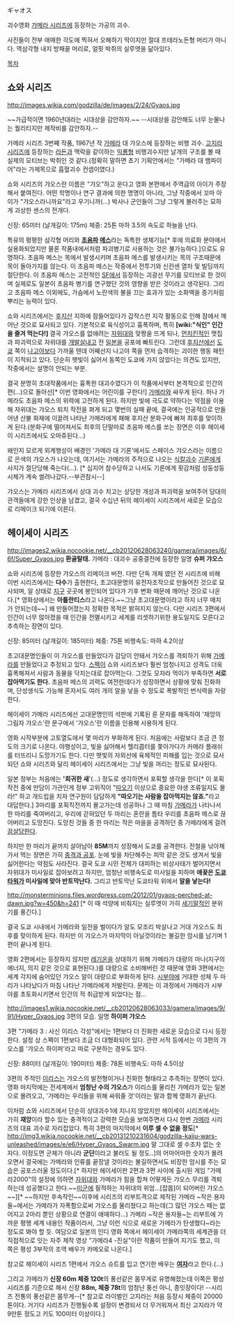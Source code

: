 ギャオス

괴수영화 [[가메라 시리즈]]에 등장하는 가공의 괴수.

사진들이 전부 애매한 각도에 찍혀서 오해하기 딱이지만 절대 프테라노돈형 머리가 아니다. 역삼각형 내지 방패꼴 머리로, 얼핏 박쥐의 실루엣을 닮아있다.

[[목차]]
== 쇼와 시리즈 ==
http://images.wikia.com/godzilla/de/images/2/24/Gyaos.jpg

~~가급적이면 1960년대라는 시대상을 감안하자.~~
--시대상을 감안해도 너무 눈물나는 퀄리티지만 제작비를 감안하자.--

가메라 시리즈 3번째 작품, 1967년 작 [[가메라]] 대 갸오스에 등장하는 비행 괴수.
[[고지라 시리즈]]에 등장하는 [[라돈]]과 맥락을 같이하는 [[익룡]]형 비행괴수지만 날개의 구조를 볼 때 실제의 모티브는 박쥐인 것 같다.(정확히 말하면 초기 기획안에서는 "가메라 대 뱀파이어"라는 가제목으로 흡혈괴수 컨셉이였다.)

쇼와 시리즈의 갸오스란 이름은 "갸오"하고 운다고 영화 본편에서 주역급의 아이가 주장해서 붙여진다. 어떤 학명이나 연구 결과에 의한 명명이 아니라, 그냥 작중에서 꼬마 아이가 "갸오스라니까요"라고 우기니까(...) 박사나 군인들이 그냥 그렇게 불러주는 묘하게 괴상한 센스의 전개다.

신장: 65미터 (날개길이: 175m)
체중: 25톤
마하 3.5의 속도로 하늘을 난다.

특유의 평평한 삼각형 머리와 '''[[초음파]] [[메스]]'''라는 독특한 생체기능[* 후에 의료화 분야에서 실용화되었지만 물론 작품내에서처럼 파괴병기로 사용하는 것은 불가능하다.]으로도 유명하다. 초음파 메스는 목에서 발생시키며 초음파 메스를 발생시키는 목의 구조때문에 목이 돌아가지를 않는다. 이 초음파 메스는 작중에서 전투기와 신칸센 열차 및 빌딩까지 절단한다. 이 초음파 메스는 고전적인 [[SF]]에서 등장하는 괴광선 무기를 모티브로 한 것이며 실제로도 일본이 초음파 병기를 연구했던 것의 영향을 받은 것이라고 생각된다.
그리고 초음파 메스 이외에도, 가슴에서 노란색의 불을 끄는 효과가 있는 소화액을 증기처럼 뿌리는 능력이 있다. 

쇼와 시리즈에서는 [[후지산]] 지하에 잠들어있다가 갑작스런 지각 활동으로 인해 잠에서 깨어난 것으로 묘사되고 있다. 기본적으로 육식성이고 흉폭하며, 특히 '''[wiki:"식인" 인간을 즐겨 먹는다!]''' 결국 갸오스를 없애려는 [[자위대]]와 맞짱을 뜨게 되나, [[먼치킨]]적인 맷집과 파괴력으로 자위대를 [[개발살]]내고 전 [[일본]]을 공포에 빠트린다. 
그런데 [[후지산]]에선 [[도쿄]] 쪽이 [[나고야]]보다 가까울 텐데 어째선지 나고야 쪽을 먼저 습격하는 괴이한 행동 패턴이 지적되고 있다. 단순히 햇빛이 싫어서 동쪽인 도쿄에 가지 않았다는 의견도 있지만, 작중에서는 설명이 안되는 부분.

결국 분명히 초대작품에서는 흉폭한 대괴수였다가 이 작품에서부터 본격적으로 인간의 편(...)으로 돌아선[* 이번 영화에서는 어린이를 구한다!] [[가메라]]와 싸우게 된다. 허나 가메라도 초음파 메스의 위력에 고전하게 된다. 하지만 빛에 극도로 약하다는 약점을 이용해 자위대는 갸오스 퇴치 작전을 펴게 되고 몇번의 실패 끝에, 결국에는 인공적으로 만들어낸 산불 화재에 이끌려 나타난 가메라에게 패해 후지산 분화구에 빠져 최후를 맞이하게 된다.(분화구에 떨어져서도 최후의 단말마로 초음파 메스를 쏘는 장면은 이후 헤이세이 시리즈에서도 오마쥬된다…)

왜인지 모르게 외계행성이 배경인 '가메라 대 기론'에서도 스페이스 갸오스라는 이름으로 은색의 갸오스가 나오는데, 여기서는 가메라의 주적으로 나오는 [[식칼]]괴수 [[기론]]에게 사지가 절단당해 죽는다(...). [* 심지어 참수당하고 나서도 기론에게 횟감처럼 성둥성둥 시체가 계속 썰려나갔다.--부관참시--] 

갸오스는 가메라 시리즈에서 상대 괴수 치고는 상당한 개성과 파괴력을 보여주어 당대의 관객들에게 강한 인상을 남겼고, 결국 수십년 뒤의 헤이세이 시리즈에서 새로운 모습으로 리메이크 되기에 이른다. 

== 헤이세이 시리즈 ==
http://images2.wikia.nocookie.net/__cb20120628063240/gamera/images/6/6f/Super_Gyaos.jpg
'''환골탈태.''' 가메라 : 대괴수 공중결전에 등장한 일명 '''슈퍼 갸오스'''

쇼와 시리즈에 등장한 갸오스의 리메이크 버전. 다만 단독 개체 였던 전 시리즈에 비해 이번 시리즈에서는 '''다수'''가 출현한다, 초고대문명의 유전자조작으로 만들어진 것으로 묘사되며, 알 상태로 [[지구]] 곳곳에 봉인되어 있다가 기후 변화 때문에 깨어난 것으로 나온다.[* 영화상에서는 '''아틀란티스'''라고 나온다.~~그냥 초고대문명이라고 하지 너무 매치가 안되는데~~] 왜 만들어졌는지 정확한 목적은 밝혀지지 않는다. 다만 시리즈 3편에서 인간이 너무 많아졌을 때 인간을 전멸시키고 세계를 리셋하기위한 용도일지도 모른다고 추측하는 장면이 있다. 

신장: 85미터 (날개길이: 185미터)
체중: 75톤
비행속도: 마하 4.2이상

초고대문명인들이 이 갸오스를 만들었다가 감당이 안돼서 갸오스를 격퇴하기 위해 [[가메라]]를 만들었다고 추정되고 있다. [[스펙]]이 쇼와 시리즈보다 훨씬 엄청나지고 성격도 더욱 흉폭해져서 사람과 동물을 닥치는대로 잡아먹는다. 그것도 모자라 먹이가 부족하면 '''서로 잡아먹기도 한다.''' 초음파 메스의 괴력도 여전한데다가 성장하면서 상황에 맞춰 진화하며, 단성생식도 가능해 혼자서도 여러 개의 알을 낳을 수 정도로 폭발적인 번식력을 자랑한다.

헤이세이 가메라 시리즈에선 고대문명인의 석판에 기록된 룬 문자를 해독하여 '재앙의 그림자 갸오스'란 문구에서 '갸오스'란 이름을 인용해 사용하게 된다.

영화 시작부분에 고토열도에서 몇 마리가 부화하게 된다. 처음에는 사람보다 조금 큰 정도의 크기로 나온다. 야행성이고, 빛을 싫어해서 헬리콥터를 쫓아가다가 카메라 플래쉬를 터뜨리니 도망가기도 한다. 다만 햇빛의 자외선에 육체적인 피해를 입는 것으로 묘사되던 쇼와 시리즈와 달리 헤이세이 시리즈에서는 그냥 빛을 꺼리는 정도로 묘사된다.

일본 정부는 처음에는 ''''희귀한 새''''(...) 정도로 생각하면서 포획할 생각을 한다[* 이 포획작전 중에 만담이 가관인게 정부 고위직이 "[[따오기]] 이상으로 중요한 야생 조류일지도 몰라!" 하고 개드립을 치자 연구원이 담담하게 '''"따오기는 사람을 잡아먹지는 않죠."'''라고 대답한다.] 3마리를 포획직전까지 몰고가는데 성공하나 그 때 마침 [[가메라]]가 나타나서 한 마리를 죽여버리고, 우리에 갇혀있던 두 마리는 혼란을 틈타 우리를 초음파 메스로 끊어버리고 도망친다. 도망친 것들 중 한 마리는 작은 마을을 공격하던 중 가메라에게 걸려 [[끔살]]당한다. 

하지만 한 마리가 끝까지 살아남아 '''85M'''까지 성장해서 도쿄를 공격한다. 전철을 낚아채가서 먹는 장면은 가히 [[충격과 공포]]. 눈에 빛을 차단해주는 피막 같은 것도 생겨서 빛을 싫어한다는 약점도 사라진다. 결국 도쿄 시민 전체가 대피하는 비상사태가 벌어지면서 자위대가 미사일로 잡아보려고 하지만, 엄청난 비행속도로 미사일을 피하며 '''애꿎은 [[도쿄타워]]가 미사일에 맞아 반토막난다.''' 그리고 반토막난 도쿄타워 위에서 '''알을 낳는다!'''

http://monsterminions.files.wordpress.com/2012/01/gyaos-perched-at-dawn.jpg?w=450&h=241 [* 이 때 석양에 비춰지는 실루엣이 가히 [[세기말]]적인 분위기를 풍긴다.]

결국 도쿄 시내에서 가메라와 일전을 벌이다가 알도 모조리 박살나고 거대 갸오스도 최후를 맞이하게 된다. 하지만 이 갸오스가 마지막이 아닐것이라는 불길한 암시를 남기며 1편이 끝나게 된다. 

영화 2편에서는 등장하지 않지만 [[레기온]]을 상대하기 위해 가메라가 대량의 마나(지구의 에너지, 의지 같은 것으로 표현된다.)를 대량으로 소비해버린 것 때문에 영화 3편에서는 세계 각지에 숨어있던 갸오스 알이 대량으로 부화하게 된다. [[시부야]]에 거대한 성체 두 마리가 나타났다가 마침 나타난 가메라에게 처발린다. 문제는 이 과정에서 가메라가 시부야를 초토화시키면서 인간의 적 취급받게 되었다는 점...

http://images1.wikia.nocookie.net/__cb20120628063033/gamera/images/9/91/Hyper_Gyaos.jpg
3편의 모습. 일명 '''하이퍼 갸오스'''

3편 "가메라 3 : 사신 이리스 각성"에서는 1편보다 더 진화한 새로운 모습으로 다시 등장한다. 설정 상 스펙이 1편보다 조금 더 대형화되어 있다. 관련 서적 등에서는 이 3편의 갸오스를 '갸오스 하이퍼'라고 따로 구분하는 경우도 있다.

신장: 88미터 (날개길이: 190미터)
체중: 78톤
비행속도: 마하 4.5이상

3편의 주적인 [[이리스]]는 갸오스의 발전형이거나 진화한 형태라고 추측하는 장면이 있다. 영화 마지막에는 전세계에서 '''엄청난 수의 갸오스'''가 이리스를 물리친 가메라가 있는 일본으로 몰려오고, '가메라는 우리들을 위해 싸워줄 것'이라는 말과 함께 영화가 끝난다.

이처럼 쇼와 시리즈에서 단순히 상대괴수1에 지나지 않았지만 헤이세이 시리즈에서는 가히 '''재앙'''이라 할수 있는 충격적이고 강력한 모습을 보여주면서 다시 한번 [[가메라]] 시리즈의 대표 괴수로 자리잡았다. 특히 3편의 마지막에서 '''이루 셀 수 없을 정도'''[* http://img3.wikia.nocookie.net/__cb20131210231604/godzilla-kaiju-wars-unleashed/images/e/e6/Hyper_Gyaos_Swarm.jpg 말 그대로 셀 수조차 없는 숫자다. 이정도면 군체가 아니라 '''군단'''이라고 불러도 될 정도..]의 어마어마한 숫자가 몰려오면서 결국에는 가메라와 인류를 끝장낼 것이라는 불길하면서도 비장한 암시를 주는 모습은 공포스러울 정도이다.[* 하지만 헤이세이판 2편과 3편 사이에 출시된 게임 "가메라2000"의 설정에 의하면 [[자위대]]와 가메라가 힘을 합쳐 어떻게든 갸오스 무리를 격퇴하는데 성공했다고 한다.~~[[미군]]에 필적하는 자위대의 위엄...[잡몹]이 되어버린 갸오스~~][* ~~하지만 후속작인~~이후에 시리즈의 리부트격으로 제작된 가메라 ~작은 용자들~에서는 가메라가 자폭함으로써 갸오스를 물리쳤다고 하는데(그 많던 갸오스 떼는 없어지고 2마리 뿐인 상황으로 연결이 애매하다…) 가메라 ~작은 용자들~는 리부트에 가까운 평행 세계 내용인 작품이라서, 그냥 이런 식으로 새로운 가메라가 탄생했다~라는 정도로 봐야 할 듯. 여담으로 일본의 인디 영화 쪽에서 헤이세이 가메라쪽의 세계관을 더 직접적으로 잇는 자주 제작 영상 "가메라4 -진실"이란 작품이 만들어 지기도 했고, 이 쪽은 평성 3부작의 조역 배우가 카메오로 나온다.]

참고로 헤이세이 시리즈 1편에서 갸오스 슈트를 입고 연기한 배우는 '''[[여자]]'''라고 한다.(...) 

그리고 가메라가 '''신장 60m 체중 120t'''의 풍선같은 몸무게로 유명해졌는데 이쪽은 평성 시리즈를 기준으로 해서 신장 '''88m, 체중 78t'''의 엄청난 풍선 아니, 종잇장이다! --시리즈 전통의 풍선같은 몸무게--[* 참고로 라이벌인 고지라는 처음 등장시 체중이 20000톤이다. 거기다 시리즈가 진행될수록 설정이 변경되서 더 무거워져서 최신 고지라가 약 9만톤 정도고 키도 100미터 이상이다.]

